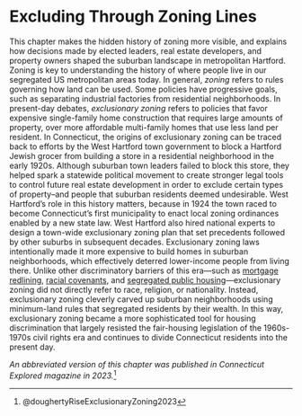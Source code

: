 # Excluding Through Zoning Lines {#excluding}
This chapter makes the hidden history of zoning more visible, and explains how decisions made by elected leaders, real estate developers, and property owners shaped the suburban landscape in metropolitan Hartford. Zoning is key to understanding the history of where people live in our segregated US metropolitan areas today. In general, *zoning* refers to rules governing how land can be used. Some policies have progressive goals, such as separating industrial factories from residential neighborhoods. In present-day debates, *exclusionary zoning* refers to policies that favor expensive single-family home construction that requires large amounts of property, over more affordable multi-family homes that use less land per resident. In Connecticut, the origins of exclusionary zoning can be traced back to efforts by the West Hartford town government to block a Hartford Jewish grocer from building a store in a residential neighborhood in the early 1920s. Although suburban town leaders failed to block this store, they helped spark a statewide political movement to create stronger legal tools to control future real estate development in order to exclude certain types of property--and people that suburban residents deemed undesirable. West Hartford’s role in this history matters, because in 1924 the town raced to become Connecticut’s first municipality to enact local zoning ordinances enabled by a new state law. West Hartford also hired national experts to design a town-wide exclusionary zoning plan that set precedents followed by other suburbs in subsequent decades. Exclusionary zoning laws intentionally made it more expensive to build homes in suburban neighborhoods, which effectively deterred lower-income people from living there. Unlike other discriminatory barriers of this era---such as [mortgage redlining](lending.html), [racial covenants](restricting.html), and [segregated public housing](public-housing.html)---exclusionary zoning did not directly refer to race, religion, or nationality. Instead, exclusionary zoning cleverly carved up suburban neighborhoods using minimum-land rules that segregated residents by their wealth. In this way, exclusionary zoning became a more sophisticated tool for housing discrimination that largely resisted the fair-housing legislation of the 1960s-1970s civil rights era and continues to divide Connecticut residents into the present day.

*An abbreviated version of this chapter was published in Connecticut Explored magazine in 2023.*^[@doughertyRiseExclusionaryZoning2023]
